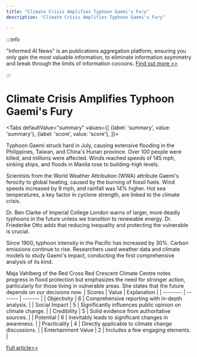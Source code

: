 ```yaml
---
title: "Climate Crisis Amplifies Typhoon Gaemi's Fury"
description: "Climate Crisis Amplifies Typhoon Gaemi's Fury"

---
```



:::info

"Informed AI News" is an publications aggregation platform, ensuring you only gain the most valuable information, to eliminate information asymmetry and break through the limits of information cocoons.  [Find out more >>](/)

:::

# Climate Crisis Amplifies Typhoon Gaemi's Fury


<Tabs
	defaultValue="summary"
	values={[
	{label: 'summary', value: 'summary'},
	{label: 'score', value: 'score'},
]}>
<TabItem value="summary">


Typhoon Gaemi struck hard in July, causing extensive flooding in the Philippines, Taiwan, and China's Hunan province. Over 100 people were killed, and millions were affected. Winds reached speeds of 145 mph, sinking ships, and floods in Manila rose to building-high levels.

Scientists from the World Weather Attribution (WWA) attribute Gaemi's ferocity to global heating, caused by the burning of fossil fuels. Wind speeds increased by 9 mph, and rainfall was 14% higher. Hot sea temperatures, a key factor in cyclone strength, are linked to the climate crisis.

Dr. Ben Clarke of Imperial College London warns of larger, more deadly typhoons in the future unless we transition to renewable energy. Dr. Friederike Otto adds that reducing inequality and protecting the vulnerable is crucial.

Since 1900, typhoon intensity in the Pacific has increased by 30%. Carbon emissions continue to rise. Researchers used weather data and climate models to study Gaemi's impact, conducting the first comprehensive analysis of its kind.

Maja Vahlberg of the Red Cross Red Crescent Climate Centre notes progress in flood protection but emphasizes the need for stronger action, particularly for those living in vulnerable areas. She states that the future depends on our decisions now.
</TabItem>
<TabItem value="score">
	| Scores     | Value   | Explanation |
	| -------- | ------- | ------- |
	| Objectivity  | 6    | Comprehensive reporting with in-depth analysis.    |
	| Social Impact | 5     | Significantly influences public opinion on climate change.    |
	| Credibility    | 5    | Solid evidence from authoritative sources.    |
	| Potential    | 6    | Inevitably leads to significant changes in awareness.    |
	| Practicality    | 4    | Directly applicable to climate change discussions.    |
	| Entertainment Value    | 2    | Includes a few engaging elements.    |
</TabItem>
</Tabs>

[Full article>>](https://www.theguardian.com/world/article/2024/aug/29/hyper-violent-typhoon-gaemi-climate-crisis-scientists)
